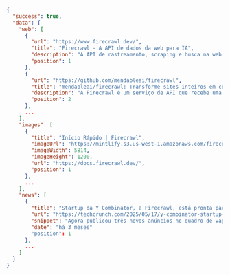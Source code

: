 ```json JSON
{
  "success": true,
  "data": {
    "web": [
      {
        "url": "https://www.firecrawl.dev/",
        "title": "Firecrawl - A API de dados da web para IA",
        "description": "A API de rastreamento, scraping e busca na web para IA. Feita para escala. A Firecrawl entrega toda a internet para agentes de IA e desenvolvedores.",
        "position": 1
      },
      {
        "url": "https://github.com/mendableai/firecrawl",
        "title": "mendableai/firecrawl: Transforme sites inteiros em conteúdo pronto para LLM ... - GitHub",
        "description": "A Firecrawl é um serviço de API que recebe uma URL, a rastreia e a converte em Markdown limpo ou dados estruturados.",
        "position": 2
      },
      ...
    ],
    "images": [
      {
        "title": "Início Rápido | Firecrawl",
        "imageUrl": "https://mintlify.s3.us-west-1.amazonaws.com/firecrawl/logo/logo.png",
        "imageWidth": 5814,
        "imageHeight": 1200,
        "url": "https://docs.firecrawl.dev/",
        "position": 1
      },
      ...
    ],
    "news": [
      {
        "title": "Startup da Y Combinator, a Firecrawl, está pronta para pagar US$ 1 milhão para contratar três agentes de IA como funcionários",
        "url": "https://techcrunch.com/2025/05/17/y-combinator-startup-firecrawl-is-ready-to-pay-1m-to-hire-three-ai-agents-as-employees/",
        "snippet": "Agora publicou três novos anúncios no quadro de vagas da YC voltados “exclusivamente a agentes de IA” e reservou um orçamento total de US$ 1 milhão para viabilizar isso.",
        "date": "há 3 meses"
        "position": 1
      },
      ...
    ]
  }
}
```
